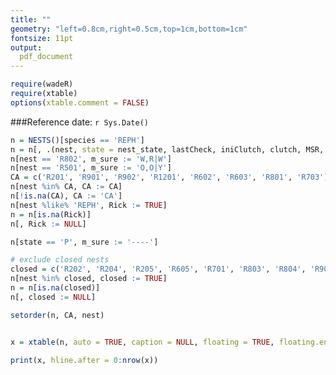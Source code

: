 ```yaml
---
title: ""
geometry: "left=0.8cm,right=0.5cm,top=1cm,bottom=1cm"
fontsize: 11pt
output:
  pdf_document
---
```


```r
require(wadeR)
require(xtable)
options(xtable.comment = FALSE)
```

###Reference date: `r Sys.Date()`

```r
n = NESTS()[species == 'REPH']
n = n[, .(nest, state = nest_state, lastCheck, iniClutch, clutch, MSR, IN, m_sure, f_sure)]
n[nest == 'R802', m_sure := 'W,R|W']
n[nest == 'R501', m_sure := 'O,O|Y']
CA = c('R201', 'R901', 'R902', 'R1201', 'R602', 'R603', 'R801', 'R703')
n[nest %in% CA, CA := CA]
n[!is.na(CA), CA := 'CA']
n[nest %like% 'REPH', Rick := TRUE]
n = n[is.na(Rick)]
n[, Rick := NULL]

n[state == 'P', m_sure := '----']

# exclude closed nests
closed = c('R202', 'R204', 'R205', 'R605', 'R701', 'R803', 'R804', 'R904', 'R909', 'R1201', 'R801', 'R902')
n[nest %in% closed, closed := TRUE]
n = n[is.na(closed)]
n[, closed := NULL]

setorder(n, CA, nest)


x = xtable(n, auto = TRUE, caption = NULL, floating = TRUE, floating.environment = "sidewaystable", latex.environments = "" )

print(x, hline.after = 0:nrow(x))

```






